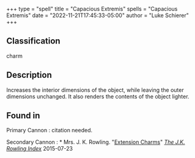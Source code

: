 +++
type = "spell"
title = "Capacious Extremis"
spells = "Capacious Extremis"
date = "2022-11-21T17:45:33-05:00"
author = "Luke Schierer"
+++

## Classification

charm

## Description

Increases the interior dimensions of the object, while leaving the outer dimensions unchanged.  It also renders the contents of the object lighter.

## Found in

Primary Cannon
:   citation needed.

Secondary Cannon
:   * Mrs. J. K. Rowling.
      "[Extension Charms](https://www.rowlingindex.org/work/ecpm/)"
      _[The J.K. Rowling Index](https://www.rowlingindex.org)_
      2015-07-23
